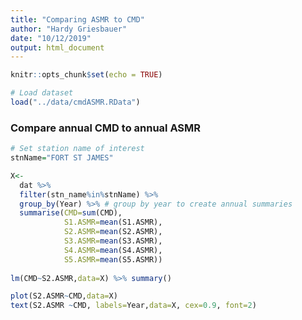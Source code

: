 ```yaml
---
title: "Comparing ASMR to CMD"
author: "Hardy Griesbauer"
date: "10/12/2019"
output: html_document
---
```


```r
knitr::opts_chunk$set(echo = TRUE)

# Load dataset
load("../data/cmdASMR.RData")

```

### Compare annual CMD to annual ASMR

```r

# Set station name of interest
stnName="FORT ST JAMES"

X<-
  dat %>% 
  filter(stn_name%in%stnName) %>% 
  group_by(Year) %>% # group by year to create annual summaries
  summarise(CMD=sum(CMD),
            S1.ASMR=mean(S1.ASMR),
            S2.ASMR=mean(S2.ASMR),
            S3.ASMR=mean(S3.ASMR),
            S4.ASMR=mean(S4.ASMR),
            S5.ASMR=mean(S5.ASMR))
  
lm(CMD~S2.ASMR,data=X) %>% summary()

plot(S2.ASMR~CMD,data=X)
text(S2.ASMR ~CMD, labels=Year,data=X, cex=0.9, font=2)

```
